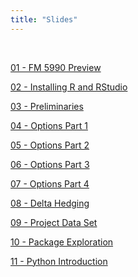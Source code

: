 ```yaml
---
title: "Slides"
---
```


&nbsp;


[01 - FM 5990 Preview](slides/slides_01_fm_5990_preview.pdf)

[02 - Installing R and RStudio](slides/slides_02_installing_r_and_rstudio.pdf)

[03 - Preliminaries](slides/slides_03_preliminaries.pdf)

[04 - Options Part 1](slides/slides_04_options_1.pdf)

[05 - Options Part 2](slides/slides_05_options_2.pdf)

[06 - Options Part 3](slides/slides_06_options_3.pdf)

[07 - Options Part 4](slides/slides_07_options_4.pdf)

[08 - Delta Hedging](slides/slides_08_delta_hedging.pdf)

[09 - Project Data Set](slides/slides_09_fall_2018_data_set.pdf)

[10 - Package Exploration](slides/slides_10_package_exploration.pdf)

[11 - Python Introduction](slides/slides_11_python_intro.pdf)


